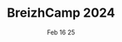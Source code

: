 ---
title : "BreizhCamp 2024"
date : Feb 16 25
tags :
    - News
    - Events
description : "Le BreizhCamp vu par un junior"
banner : "/images/breizhcamp.png"
url : "https://blog.maxds.fr/restit-breizhcamp-2024/"
---